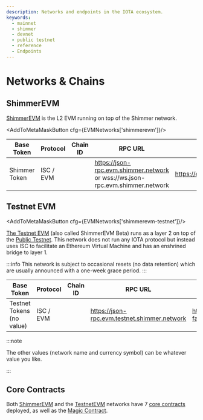 ```yaml
---
description: Networks and endpoints in the IOTA ecosystem.
keywords:
  - mainnet
  - shimmer
  - devnet
  - public testnet
  - reference
  - Endpoints
---
```



# Networks & Chains

## ShimmerEVM

[ShimmerEVM](https://explorer.evm.shimmer.network/) is the L2 EVM running on top of the Shimmer network.

<AddToMetaMaskButton cfg={EVMNetworks['shimmerevm']}/>

| Base Token    | Protocol  | Chain ID                                              | RPC URL                                                                       | Explorer                             |
|---------------|-----------|-------------------------------------------------------|-------------------------------------------------------------------------------|--------------------------------------|
| Shimmer Token | ISC / EVM | <ChainId url='https://json-rpc.evm.shimmer.network'/> | https://json-rpc.evm.shimmer.network or wss://ws.json-rpc.evm.shimmer.network | https://explorer.evm.shimmer.network |

## Testnet EVM

<AddToMetaMaskButton cfg={EVMNetworks['shimmerevm-testnet']}/>

[The Testnet EVM](https://explorer.evm.testnet.shimmer.network/) (also called ShimmerEVM Beta) runs as a layer 2 on top
of the [Public Testnet](/build/networks-endpoints/#public-testnet). This network does not run
any IOTA protocol but instead uses ISC to facilitate an Ethereum Virtual Machine and has an enshrined bridge to
layer 1.

:::info
This network is subject to occasional resets (no data retention) which are usually announced with a one-week grace period.
:::

| Base Token                | Protocol  | Chain ID                                                      | RPC URL                                      | Faucet                                     | Explorer                                     |
|---------------------------|-----------|---------------------------------------------------------------|----------------------------------------------|--------------------------------------------|----------------------------------------------|
| Testnet Tokens (no value) | ISC / EVM | <ChainId url='https://json-rpc.evm.testnet.shimmer.network'/> | https://json-rpc.evm.testnet.shimmer.network | https://evm-faucet.testnet.shimmer.network | https://explorer.evm.testnet.shimmer.network |

:::note

The other values (network name and currency symbol) can be whatever value you like.

:::

## Core Contracts

Both [ShimmerEVM](#shimmerEVM) and the [TestnetEVM](#testnetEVM) networks have 7
[core contracts](../reference/core-contracts/overview.md) deployed, as well as the
[Magic Contract](../reference/magic-contract.md).
